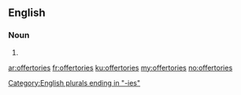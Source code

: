 ==English==

===Noun===
{{head|en|noun plural form}}

# {{plural of|offertory|lang=en}}

[[Category:English plurals ending in "-ies"]]

[[ar:offertories]]
[[fr:offertories]]
[[ku:offertories]]
[[my:offertories]]
[[no:offertories]]